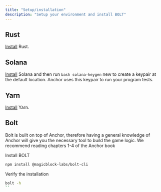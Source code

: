 ```yaml
---
title: "Setup/installation"
description: "Setup your environment and install BOLT"
---
```


## Rust
[Install](https://www.rust-lang.org/tools/install) Rust.

## Solana
[Install](https://docs.solanalabs.com/cli/install) Solana and then run ```bash solana-keygen``` new to create a keypair at the default location. Anchor uses this keypair to run your program tests.

## Yarn
[Install](https://yarnpkg.com/getting-started/install) Yarn.

## Bolt
Bolt is built on top of Anchor, therefore having a general knowledge of Anchor will give you the necessary tool to build the game logic. We recommend reading chapters 1-4 of the Anchor book

Install BOLT

```bash
npm install @magicblock-labs/bolt-cli
```

Verify the installation
```bash
bolt -h
``